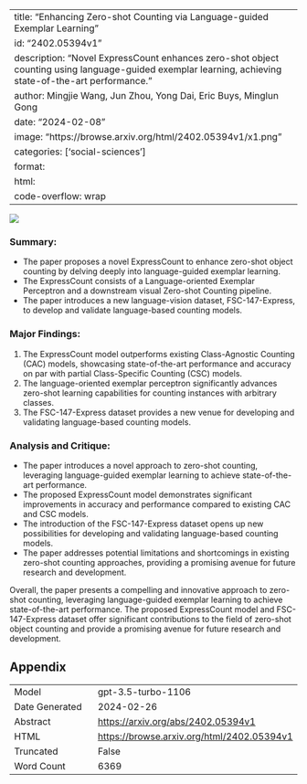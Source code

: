 
---
title: "Enhancing Zero-shot Counting via Language-guided Exemplar Learning"
id: "2402.05394v1"
description: "Novel ExpressCount enhances zero-shot object counting using language-guided exemplar learning, achieving state-of-the-art performance."
author: Mingjie Wang, Jun Zhou, Yong Dai, Eric Buys, Minglun Gong
date: "2024-02-08"
image: "https://browse.arxiv.org/html/2402.05394v1/x1.png"
categories: ['social-sciences']
format:
  html:
    code-overflow: wrap
---

![](https://browse.arxiv.org/html/2402.05394v1/x1.png)

### **Summary:**
- The paper proposes a novel ExpressCount to enhance zero-shot object counting by delving deeply into language-guided exemplar learning.
- The ExpressCount consists of a Language-oriented Exemplar Perceptron and a downstream visual Zero-shot Counting pipeline.
- The paper introduces a new language-vision dataset, FSC-147-Express, to develop and validate language-based counting models.

### **Major Findings:**
1. The ExpressCount model outperforms existing Class-Agnostic Counting (CAC) models, showcasing state-of-the-art performance and accuracy on par with partial Class-Specific Counting (CSC) models.
2. The language-oriented exemplar perceptron significantly advances zero-shot learning capabilities for counting instances with arbitrary classes.
3. The FSC-147-Express dataset provides a new venue for developing and validating language-based counting models.

### **Analysis and Critique:**
- The paper introduces a novel approach to zero-shot counting, leveraging language-guided exemplar learning to achieve state-of-the-art performance.
- The proposed ExpressCount model demonstrates significant improvements in accuracy and performance compared to existing CAC and CSC models.
- The introduction of the FSC-147-Express dataset opens up new possibilities for developing and validating language-based counting models.
- The paper addresses potential limitations and shortcomings in existing zero-shot counting approaches, providing a promising avenue for future research and development.

Overall, the paper presents a compelling and innovative approach to zero-shot counting, leveraging language-guided exemplar learning to achieve state-of-the-art performance. The proposed ExpressCount model and FSC-147-Express dataset offer significant contributions to the field of zero-shot object counting and provide a promising avenue for future research and development.

## Appendix

|          |          |
|----------|----------|
| Model     | gpt-3.5-turbo-1106       |
| Date Generated     | 2024-02-26       |
| Abstract | [https://arxiv.org/abs/2402.05394v1](https://arxiv.org/abs/2402.05394v1)        |
| HTML     | [https://browse.arxiv.org/html/2402.05394v1](https://browse.arxiv.org/html/2402.05394v1)       |
| Truncated       | False       |
| Word Count       | 6369       |